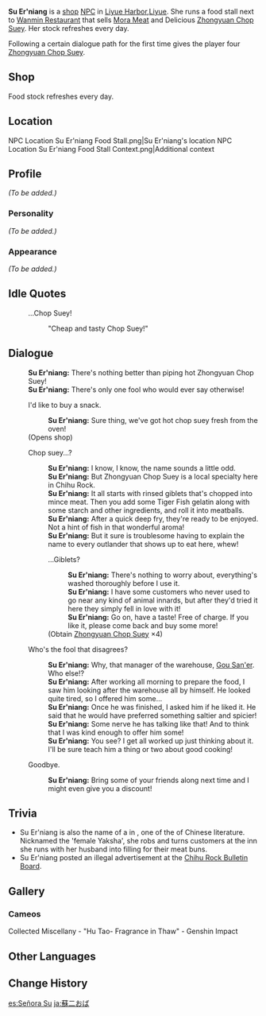 {{Meta
<!-- REMOVE THIS TEMPLATE AFTER ADDING MISSING INFO -->
|missing_NPC_profile  = yes
}}
{{Character Infobox
|type             = NPC
|image            = NPC Su Er'niang.png
|region           = Liyue
|title            = Street Food Vendor
|dialoguereward   = {{Card|Zhongyuan Chop Suey|4}}
}}
'''Su Er'niang''' {{Lang|zh=苏二娘|zh_rm=Sū Èr'niáng}} is a [[shop]] [[NPC]] in [[Liyue Harbor]],[[Liyue]]. She runs a food stall next to [[Wanmin Restaurant]] that sells [[Mora Meat]] and Delicious [[Zhongyuan Chop Suey]]. Her stock refreshes every day.

Following a certain dialogue path for the first time gives the player four [[Zhongyuan Chop Suey]].

==Shop==
Food stock refreshes every day.
{{Shop/Header|note=Refreshes|total=1|vendor=Su Er'niang}}
{{Shop|Delicious Zhongyuan Chop Suey|6,600|2|note=Daily|total=1}}
{{Shop|Mora Meat|430|10|note=Daily|total=1}}
{{Shop/Footer|note=&#32;|total=17,500}}

==Location==
<gallery>
NPC Location Su Er'niang Food Stall.png|Su Er'niang's location
NPC Location Su Er'niang Food Stall Context.png|Additional context
</gallery>

==Profile==
<!-- detailed story/lore information goes here -->
''(To be added.)''

===Personality===
''(To be added.)''

===Appearance===
''(To be added.)''

==Idle Quotes==
{{Dialogue start}}
: {{DIcon|Idle}} ...Chop Suey!
:: {{A|VO Su Er'niang 01.ogg}} "Cheap and tasty Chop Suey!"
{{Dialogue end}}

==Dialogue==
{{Dialogue start}}
:'''Su Er'niang:''' There's nothing better than piping hot Zhongyuan Chop Suey!
:'''Su Er'niang:''' There's only one fool who would ever say otherwise!
:{{DIcon|Shop}} I'd like to buy a snack.
::'''Su Er'niang:''' Sure thing, we've got hot chop suey fresh from the oven!
:;(Opens shop)
:{{DIcon}} Chop suey...?
::'''Su Er'niang:''' I know, I know, the name sounds a little odd.
::'''Su Er'niang:''' But Zhongyuan Chop Suey is a local specialty here in Chihu Rock.
::'''Su Er'niang:''' It all starts with rinsed giblets that's chopped into mince meat. Then you add some Tiger Fish gelatin along with some starch and other ingredients, and roll it into meatballs.
::'''Su Er'niang:''' After a quick deep fry, they're ready to be enjoyed. Not a hint of fish in that wonderful aroma!
::'''Su Er'niang:''' But it sure is troublesome having to explain the name to every outlander that shows up to eat here, whew!
::{{DIcon|Reward}} ...Giblets?
:::'''Su Er'niang:''' There's nothing to worry about, everything's washed thoroughly before I use it.
:::'''Su Er'niang:''' I have some customers who never used to go near any kind of animal innards, but after they'd tried it here they simply fell in love with it!
:::'''Su Er'niang:''' Go on, have a taste! Free of charge. If you like it, please come back and buy some more!
::;(Obtain [[Zhongyuan Chop Suey]] ×4)
:{{DIcon}} Who's the fool that disagrees?
::'''Su Er'niang:''' Why, that manager of the warehouse, [[Gou San'er]]. Who else!?
::'''Su Er'niang:''' After working all morning to prepare the food, I saw him looking after the warehouse all by himself. He looked quite tired, so I offered him some...
::'''Su Er'niang:''' Once he was finished, I asked him if he liked it. He said that he would have preferred something saltier and spicier!
::'''Su Er'niang:''' Some nerve he has talking like that! And to think that I was kind enough to offer him some!
::'''Su Er'niang:''' You see? I get all worked up just thinking about it. I'll be sure teach him a thing or two about good cooking!<!--in game typo-->
:{{DIcon}} Goodbye.
::'''Su Er'niang:''' Bring some of your friends along next time and I might even give you a discount!
{{Dialogue end}}

==Trivia==
* Su Er'niang is also the name of a {{w|Sun Erniang|fictional character}} in {{w|Water Margin}}, one of the {{w|Classic Chinese Novels|Four Great Classical Novels}} of Chinese literature. Nicknamed the 'female Yaksha', she robs and turns customers at the inn she runs with her husband into filling for their meat buns.
* Su Er'niang posted an illegal advertisement at the [[Chihu Rock Bulletin Board]].

==Gallery==
===Cameos===
<gallery>
Collected Miscellany - "Hu Tao- Fragrance in Thaw" - Genshin Impact
</gallery>

==Other Languages==
{{Other Languages
|default_hidden = 1
|en      = Su Er'niang
|zhs     = 苏二娘
|zhs_rm  = Sū Èr'niáng
|zht     = 蘇二娘
|zht_rm  = Sū Èr'niáng
|ja      = 蘇二おば
|ja_rm   = Soni-oba{{Assumed}}
|ko      = 소이모
|ko_rm   = Soimo
|es      = Señora Su
|fr      = Madame Su
|ru      = Мадам Су
|th      = คุณนาย Su
|th_rm   = Kun nai Su
|vi      = Tô Nhị Nương
|de      = Frau Su
|id      = Su Er'niang
|pt      = Su Er'niang
|tr      = Su Er'niang
|it      = Signora Su
}}

==Change History==
{{Change History|1.0}}

[[es:Señora Su]]
[[ja:蘇二おば]]